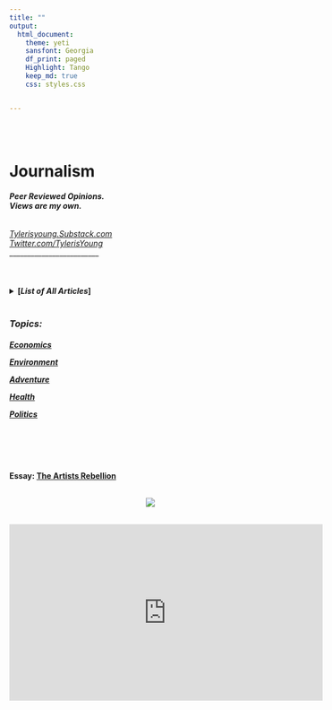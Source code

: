 ```yaml
---
title: ""
output:
  html_document:
    theme: yeti
    sansfont: Georgia
    df_print: paged
    Highlight: Tango
    keep_md: true
    css: styles.css


---
```


<br>
<br>

<h1>**Journalism**</h1> 
<h6>
***Peer Reviewed Opinions.***  
***Views are my own.***
</h6>

*[Tylerisyoung.Substack.com](https://tylerisyoung.substack.com/?target=_blank)   
[Twitter.com/TylerisYoung](https://twitter.com/Tylerisyoung/?tagets=_blank)*  
 _________________________
 
 <br>
 <h4>
 <details><summary>[***List of All Articles***]</summary>
[ ](./n/a.html) 


Article: [Modern Monetary Theory - Slow at first, then all at once.](./mmt.html)   

Article: [Politics, Critical Theory, and our loss of Sensemaking in 2020](./politicsandcriticaltheory.html)    

Article: [From Canada to Coos Bay, The Politics of a Pipeline](./Fromcanadatocoosbay.html) 

Article: [Distributed Idea Suppression Complex](./distributedideasuppressioncomplex.html)  

Article: [Mainstream Monitoring and Manipulation](./mainstreammonitoringandmanipulation.html)  

<br>

Story: [The REI Campaign](./thereicampaign.html)    

Story: [Cycling from Oregon to Mexico](https://www.lightheartedhumans.com/storytelling/2019/6/9/entry-003-cycling-from-oregon-to-mexico)

Story: [A Year in Ecuador](./journalism/adventure/ayearinecuador.html)

Story: [Rafting the Deschutes](https://www.lightheartedhumans.com/storytelling/2019/6/19/entry-005-rafting-the-deschutes-tyler-young)  





<!---

[*Silver*](./bitcoi.html) (Coming Soon) 

[*Uranium*](./bitcoi.html) (Coming Soon) 

[*NYSE Picks*](./bitcoi.html) (Coming Soon) 

[*Emerging Markets*](./bitcoi.html) (Coming Soon) 

[*Sharpe Ratio*](./bitcoi.html) (Coming Soon) 

[*Portfolio Construction*](./bitcoi.html) (Coming Soon) 

--->

</details>
</details>
<br> 
<h3>
***Topics:***  
 </h3>
 <h4>
[***Economics***](./economics.html)
  
[***Environment***](./Environment.html)  
  
[***Adventure***](./Adventure.html)  
  
[***Health***](./Health.html)  
  
[***Politics***](./Politics.html)  

<br>


<br>


<br>
 Essay: [The Artists Rebellion](./docs/Theartistsrebellion.html)   
<center>
 <br>
 ![](images/THE ARTISTS REBELLION.png)
 
 <br>
 <iframe width="560" height="315" src="https://www.youtube.com/embed/3Yp1ob_T7_k" title="YouTube video player" frameborder="0" allow="accelerometer; autoplay; clipboard-write; encrypted-media; gyroscope; picture-in-picture" allowfullscreen></iframe>


